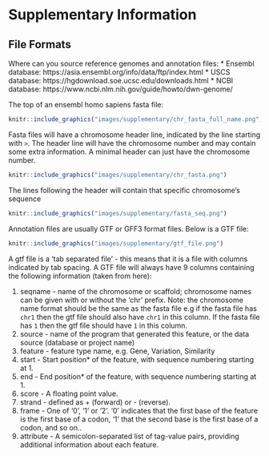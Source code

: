 # Supplementary Information


## File Formats

Where can you source reference genomes and annotation files:
* Ensembl database: https://asia.ensembl.org/info/data/ftp/index.html
* USCS database: https://hgdownload.soe.ucsc.edu/downloads.html
* NCBI database: https://www.ncbi.nlm.nih.gov/guide/howto/dwn-genome/

The top of an ensembl homo sapiens fasta file:

```r
knitr::include_graphics("images/supplementary/chr_fasta_full_name.png")
```

Fasta files will have a chromosome header line, indicated by the line starting with `>`. The header line will have the chromosome number and may contain some extra information. A minimal header can just have the chromosome number.

```r
knitr::include_graphics("images/supplementary/chr_fasta.png")
```

The lines following the header will contain that specific chromosome’s sequence

```r
knitr::include_graphics("images/supplementary/fasta_seq.png")
```

Annotation files are usually GTF or GFF3 format files. Below is a GTF file:

```r
knitr::include_graphics("images/supplementary/gtf_file.png")
```

A gtf file is a 'tab separated file'  - this means that it is a file with columns indicated by tab spacing. A GTF file will always have 9 columns containing the following information (taken from here): 

1. seqname - name of the chromosome or scaffold; chromosome names can be given with or without the 'chr' prefix. Note: the chromosome name format should be the same as the fasta file e.g if the fasta file has `chr1` then the gtf file should also have `chr1` in this column. If the fasta file has `1` then the gtf file should have `1` in this column. 
2. source - name of the program that generated this feature, or the data source (database or project name)
3. feature - feature type name, e.g. Gene, Variation, Similarity
4. start - Start position* of the feature, with sequence numbering starting at 1.
5. end - End position* of the feature, with sequence numbering starting at 1.
6. score - A floating point value.
7. strand - defined as + (forward) or - (reverse).
8. frame - One of '0', '1' or '2'. '0' indicates that the first base of the feature is the first base of a codon, '1' that the second base is the first base of a codon, and so on..
9. attribute - A semicolon-separated list of tag-value pairs, providing additional information about each feature.
